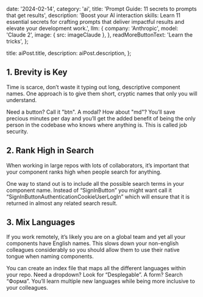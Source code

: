 
  date: '2024-02-14',
  category: 'ai',
  title: 'Prompt Guide: 11 secrets to prompts that get results',
  description:
    'Boost your AI interaction skills: Learn 11 essential secrets for crafting prompts that deliver impactful results and elevate your development work.',
  llm: {
    company: 'Anthropic',
    model: 'Claude 2',
    image: { src: imageClaude },
  },
  readMoreButtonText: 'Learn the tricks',
};

  title: aiPost.title,
  description: aiPost.description,
};

## 1. Brevity is Key

Time is scarce, don’t waste it typing out long, descriptive component names. One approach is to give them short, cryptic names that only you will understand.

Need a button? Call it "btn". A modal? How about "md"? You’ll save precious minutes per day and you’ll get the added benefit of being the only person in the codebase who knows where anything is. This is called job security.

## 2. Rank High in Search

When working in large repos with lots of collaborators, it’s important that your component ranks high when people search for anything.

One way to stand out is to include all the possible search terms in your component name. Instead of “SignInButton” you might want call it “SignInButtonAuthenticationCookieUserLogIn” which will ensure that it is returned in almost any related search result.

## 3. Mix Languages

If you work remotely, it’s likely you are on a global team and yet all your components have English names. This slows down your non-english colleagues considerably so you should allow them to use their native tongue when naming components.

You can create an index file that maps all the different languages within your repo. Need a dropdown? Look for “Desplegable”. A form? Search “Форма”. You’ll learn multiple new languages while being more inclusive to your colleagues.
